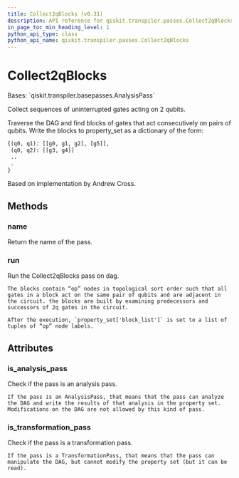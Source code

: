 ```yaml
---
title: Collect2qBlocks (v0.31)
description: API reference for qiskit.transpiler.passes.Collect2qBlocks in qiskit v0.31
in_page_toc_min_heading_level: 1
python_api_type: class
python_api_name: qiskit.transpiler.passes.Collect2qBlocks
---
```


# Collect2qBlocks

<Class id="qiskit.transpiler.passes.Collect2qBlocks" isDedicatedPage={true} github="https://github.com/qiskit/qiskit/tree/stable/0.18/qiskit/transpiler/passes/optimization/collect_2q_blocks.py" signature="Collect2qBlocks(*args, **kwargs)" modifiers="class">
  Bases: `qiskit.transpiler.basepasses.AnalysisPass`

  Collect sequences of uninterrupted gates acting on 2 qubits.

  Traverse the DAG and find blocks of gates that act consecutively on pairs of qubits. Write the blocks to property\_set as a dictionary of the form:

  ```python
  {(q0, q1): [[g0, g1, g2], [g5]],
   (q0, q2): [[g3, g4]]
   ..
   .
  }
  ```

  Based on implementation by Andrew Cross.

  ## Methods

  <span id="qiskit-transpiler-passes-collect2qblocks-name" />

  ### name

  <Function id="qiskit.transpiler.passes.Collect2qBlocks.name" signature="Collect2qBlocks.name()">
    Return the name of the pass.
  </Function>

  <span id="qiskit-transpiler-passes-collect2qblocks-run" />

  ### run

  <Function id="qiskit.transpiler.passes.Collect2qBlocks.run" signature="Collect2qBlocks.run(dag)">
    Run the Collect2qBlocks pass on dag.

    The blocks contain “op” nodes in topological sort order such that all gates in a block act on the same pair of qubits and are adjacent in the circuit. the blocks are built by examining predecessors and successors of 2q gates in the circuit.

    After the execution, `property_set['block_list']` is set to a list of tuples of “op” node labels.
  </Function>

  ## Attributes

  ### is\_analysis\_pass

  <Attribute id="qiskit.transpiler.passes.Collect2qBlocks.is_analysis_pass">
    Check if the pass is an analysis pass.

    If the pass is an AnalysisPass, that means that the pass can analyze the DAG and write the results of that analysis in the property set. Modifications on the DAG are not allowed by this kind of pass.
  </Attribute>

  ### is\_transformation\_pass

  <Attribute id="qiskit.transpiler.passes.Collect2qBlocks.is_transformation_pass">
    Check if the pass is a transformation pass.

    If the pass is a TransformationPass, that means that the pass can manipulate the DAG, but cannot modify the property set (but it can be read).
  </Attribute>
</Class>

